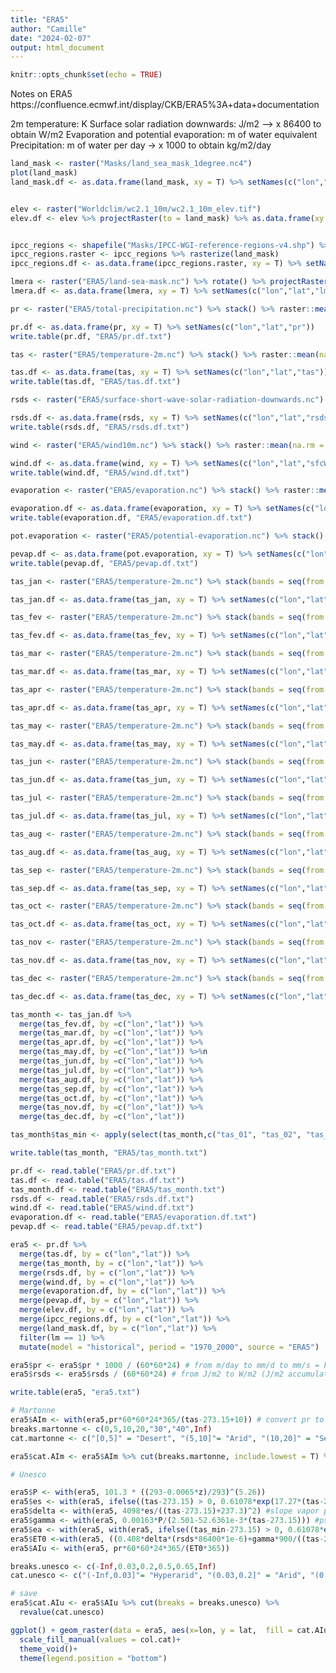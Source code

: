 ```yaml
---
title: "ERA5"
author: "Camille"
date: "2024-02-07"
output: html_document
---
```


```r
knitr::opts_chunk$set(echo = TRUE)
```

Notes on ERA5
https://confluence.ecmwf.int/display/CKB/ERA5%3A+data+documentation

2m temperature: K
Surface solar radiation downwards: J/m2 --> x 86400 to obtain W/m2
Evaporation and potential evaporation: m of water equivalent
Precipitation: m of water per day -> x 1000 to obtain kg/m2/day


```r
land_mask <- raster("Masks/land_sea_mask_1degree.nc4") 
plot(land_mask)
land_mask.df <- as.data.frame(land_mask, xy = T) %>% setNames(c("lon","lat","lm")) # 0 if ocean, 1 if land


elev <- raster("Worldclim/wc2.1_10m/wc2.1_10m_elev.tif") 
elev.df <- elev %>% projectRaster(to = land_mask) %>% as.data.frame(xy = T) %>% setNames(c("lon","lat", "z"))


ipcc_regions <- shapefile("Masks/IPCC-WGI-reference-regions-v4.shp") %>% spTransform(crs("EPSG:4326")) 
ipcc_regions.raster <- ipcc_regions %>% rasterize(land_mask)
ipcc_regions.df <- as.data.frame(ipcc_regions.raster, xy = T) %>% setNames(c("lon","lat","Continent","Type","Name","Acronym"))

```

```r
lmera <- raster("ERA5/land-sea-mask.nc") %>% rotate() %>% projectRaster(land_mask)
lmera.df <- as.data.frame(lmera, xy = T) %>% setNames(c("lon","lat","lm")) # 0 if ocean, 1 if land
```

```r
pr <- raster("ERA5/total-precipitation.nc") %>% stack() %>% raster::mean(na.rm = T) %>% raster::rotate() %>% projectRaster(land_mask)

pr.df <- as.data.frame(pr, xy = T) %>% setNames(c("lon","lat","pr"))
write.table(pr.df, "ERA5/pr.df.txt")

tas <- raster("ERA5/temperature-2m.nc") %>% stack() %>% raster::mean(na.rm = T) %>% raster::rotate() %>% projectRaster(land_mask)

tas.df <- as.data.frame(tas, xy = T) %>% setNames(c("lon","lat","tas"))
write.table(tas.df, "ERA5/tas.df.txt")

rsds <- raster("ERA5/surface-short-wave-solar-radiation-downwards.nc") %>% stack() %>% raster::mean(na.rm = T) %>% raster::rotate() %>% projectRaster(land_mask)

rsds.df <- as.data.frame(rsds, xy = T) %>% setNames(c("lon","lat","rsds"))
write.table(rsds.df, "ERA5/rsds.df.txt")

wind <- raster("ERA5/wind10m.nc") %>% stack() %>% raster::mean(na.rm = T) %>% raster::rotate() %>% projectRaster(land_mask)

wind.df <- as.data.frame(wind, xy = T) %>% setNames(c("lon","lat","sfcWind")) # m/s
write.table(wind.df, "ERA5/wind.df.txt")

evaporation <- raster("ERA5/evaporation.nc") %>% stack() %>% raster::mean(na.rm = T) %>% raster::rotate() %>% projectRaster(land_mask)

evaporation.df <- as.data.frame(evaporation, xy = T) %>% setNames(c("lon","lat","evap"))
write.table(evaporation.df, "ERA5/evaporation.df.txt")

pot.evaporation <- raster("ERA5/potential-evaporation.nc") %>% stack() %>% raster::mean(na.rm = T) %>% raster::rotate() %>% projectRaster(land_mask)

pevap.df <- as.data.frame(pot.evaporation, xy = T) %>% setNames(c("lon","lat","pevap"))
write.table(pevap.df, "ERA5/pevap.df.txt")
```

```r
tas_jan <- raster("ERA5/temperature-2m.nc") %>% stack(bands = seq(from = 1, to = 349, by = 12)) %>% raster::mean(na.rm = T) %>% raster::rotate() %>% projectRaster(land_mask)

tas_jan.df <- as.data.frame(tas_jan, xy = T) %>% setNames(c("lon","lat","tas_01"))

tas_fev <- raster("ERA5/temperature-2m.nc") %>% stack(bands = seq(from = 2, to = 350, by = 12)) %>% raster::mean(na.rm = T) %>% raster::rotate() %>% projectRaster(land_mask)

tas_fev.df <- as.data.frame(tas_fev, xy = T) %>% setNames(c("lon","lat","tas_02"))

tas_mar <- raster("ERA5/temperature-2m.nc") %>% stack(bands = seq(from = 3, to = 351, by = 12)) %>% raster::mean(na.rm = T) %>% raster::rotate() %>% projectRaster(land_mask)

tas_mar.df <- as.data.frame(tas_mar, xy = T) %>% setNames(c("lon","lat","tas_03"))

tas_apr <- raster("ERA5/temperature-2m.nc") %>% stack(bands = seq(from = 4, to = 352, by = 12)) %>% raster::mean(na.rm = T) %>% raster::rotate() %>% projectRaster(land_mask)

tas_apr.df <- as.data.frame(tas_apr, xy = T) %>% setNames(c("lon","lat","tas_04"))

tas_may <- raster("ERA5/temperature-2m.nc") %>% stack(bands = seq(from = 5, to = 353, by = 12)) %>% raster::mean(na.rm = T) %>% raster::rotate() %>% projectRaster(land_mask)

tas_may.df <- as.data.frame(tas_may, xy = T) %>% setNames(c("lon","lat","tas_05"))

tas_jun <- raster("ERA5/temperature-2m.nc") %>% stack(bands = seq(from = 6, to = 354, by = 12)) %>% raster::mean(na.rm = T) %>% raster::rotate() %>% projectRaster(land_mask)

tas_jun.df <- as.data.frame(tas_jun, xy = T) %>% setNames(c("lon","lat","tas_06"))

tas_jul <- raster("ERA5/temperature-2m.nc") %>% stack(bands = seq(from = 7, to = 355, by = 12)) %>% raster::mean(na.rm = T) %>% raster::rotate() %>% projectRaster(land_mask)

tas_jul.df <- as.data.frame(tas_jul, xy = T) %>% setNames(c("lon","lat","tas_07"))

tas_aug <- raster("ERA5/temperature-2m.nc") %>% stack(bands = seq(from = 8, to = 356, by = 12)) %>% raster::mean(na.rm = T) %>% raster::rotate() %>% projectRaster(land_mask)

tas_aug.df <- as.data.frame(tas_aug, xy = T) %>% setNames(c("lon","lat","tas_08"))

tas_sep <- raster("ERA5/temperature-2m.nc") %>% stack(bands = seq(from = 9, to = 357, by = 12)) %>% raster::mean(na.rm = T) %>% raster::rotate() %>% projectRaster(land_mask)

tas_sep.df <- as.data.frame(tas_sep, xy = T) %>% setNames(c("lon","lat","tas_09"))

tas_oct <- raster("ERA5/temperature-2m.nc") %>% stack(bands = seq(from = 10, to = 358, by = 12)) %>% raster::mean(na.rm = T) %>% raster::rotate() %>% projectRaster(land_mask)

tas_oct.df <- as.data.frame(tas_oct, xy = T) %>% setNames(c("lon","lat","tas_10"))

tas_nov <- raster("ERA5/temperature-2m.nc") %>% stack(bands = seq(from = 11, to = 359, by = 12)) %>% raster::mean(na.rm = T) %>% raster::rotate() %>% projectRaster(land_mask)

tas_nov.df <- as.data.frame(tas_nov, xy = T) %>% setNames(c("lon","lat","tas_11"))

tas_dec <- raster("ERA5/temperature-2m.nc") %>% stack(bands = seq(from = 12, to = 3360, by = 12)) %>% raster::mean(na.rm = T) %>% raster::rotate() %>% projectRaster(land_mask)

tas_dec.df <- as.data.frame(tas_dec, xy = T) %>% setNames(c("lon","lat","tas_12"))

```

```r


tas_month <- tas_jan.df %>% 
  merge(tas_fev.df, by =c("lon","lat")) %>%
  merge(tas_mar.df, by =c("lon","lat")) %>%
  merge(tas_apr.df, by =c("lon","lat")) %>%
  merge(tas_may.df, by =c("lon","lat")) %>%n
  merge(tas_jun.df, by =c("lon","lat")) %>%
  merge(tas_jul.df, by =c("lon","lat")) %>%
  merge(tas_aug.df, by =c("lon","lat")) %>%
  merge(tas_sep.df, by =c("lon","lat")) %>%
  merge(tas_oct.df, by =c("lon","lat")) %>%
  merge(tas_nov.df, by =c("lon","lat")) %>%
  merge(tas_dec.df, by =c("lon","lat"))

tas_month$tas_min <- apply(select(tas_month,c("tas_01", "tas_02", "tas_03", "tas_04", "tas_05", "tas_06", "tas_07", "tas_08", "tas_09", "tas_10", "tas_11", "tas_12")), 1, FUN = min, na.rm = T)

write.table(tas_month, "ERA5/tas_month.txt")
```

```r
pr.df <- read.table("ERA5/pr.df.txt")
tas.df <- read.table("ERA5/tas.df.txt")
tas_month.df <- read.table("ERA5/tas_month.txt")
rsds.df <- read.table("ERA5/rsds.df.txt")
wind.df <- read.table("ERA5/wind.df.txt")
evaporation.df <- read.table("ERA5/evaporation.df.txt")
pevap.df <- read.table("ERA5/pevap.df.txt")

era5 <- pr.df %>%
  merge(tas.df, by = c("lon","lat")) %>%
  merge(tas_month, by = c("lon","lat")) %>%
  merge(rsds.df, by = c("lon","lat")) %>%
  merge(wind.df, by = c("lon","lat")) %>%
  merge(evaporation.df, by = c("lon","lat")) %>%
  merge(pevap.df, by = c("lon","lat")) %>% 
  merge(elev.df, by = c("lon","lat")) %>%
  merge(ipcc_regions.df, by = c("lon","lat")) %>%
  merge(land_mask.df, by = c("lon","lat")) %>%
  filter(lm == 1) %>%
  mutate(model = "historical", period = "1970_2000", source = "ERA5")

era5$pr <- era5$pr * 1000 / (60*60*24) # from m/day to mm/d to mm/s = kg/m2/s
era5$rsds <- era5$rsds / (60*60*24) # from J/m2 to W/m2 (J/m2 accumulated over a month)

write.table(era5, "era5.txt")
```

```r

# Martonne
era5$AIm <- with(era5,pr*60*60*24*365/(tas-273.15+10)) # convert pr to mm/y, tas to Ceslsius
breaks.martonne <- c(0,5,10,20,"30","40",Inf)
cat.martonne <- c("[0,5]" = "Desert", "(5,10]"= "Arid", "(10,20]" = "Semi-arid","(20,30]" = "Temperate", "(30,40]" = "Humid", "(40,Inf]" = "Forest")

era5$cat.AIm <- era5$AIm %>% cut(breaks.martonne, include.lowest = T) %>% revalue(cat.martonne)

# Unesco

era5$P <- with(era5, 101.3 * ((293-0.0065*z)/293)^(5.26))
era5$es <- with(era5, ifelse((tas-273.15) > 0, 0.61078*exp(17.27*(tas-273.15)/((tas-273.15)+237.3)),  0.61078*exp(21.875*(tas-273.15)/((tas-273.15)+265.5)))) # saturation vapor pressure Monteith-Unsworth pour >0, Murray pour T < 0
era5$delta <- with(era5, 4098*es/((tas-273.15)+237.3)^2) #slope vapor pressure
era5$gamma <- with(era5, 0.00163*P/(2.501-52.6361e-3*(tas-273.15))) #psychrometric constant
era5$ea <- with(era5, with(era5, ifelse((tas_min-273.15) > 0, 0.61078*exp(17.27*(tas_min-273.15)/((tas_min-273.15)+237.3)),  0.61078*exp(21.875*(tas_min-273.15)/((tas_min-273.15)+265.5))))) # actual vapor pressur; when relative humidity is not available, ea is obtained by estimating that when the air temp is close to Tmin, it is nearly saturated
era5$ET0 <-with(era5, ((0.408*delta*(rsds*86400*1e-6)+gamma*900/((tas-273.15)+273)*sfcWind*(es-ea))/(delta+gamma*(1+0.34*sfcWind)))) # Evapotranspiration, G considered to be negligible. in mm/day. Irradiation is in W/m2 and is converted to MJ/m2/day
era5$AIu <- with(era5, pr*60*60*24*365/(ET0*365))

breaks.unesco <- c(-Inf,0.03,0.2,0.5,0.65,Inf)
cat.unesco <- c("(-Inf,0.03]"= "Hyperarid", "(0.03,0.2]" = "Arid", "(0.2,0.5]" = "Semi-arid", "(0.5,0.65]" = "Dry subhumid","(0.65, Inf]" = "Humid")

# save
era5$cat.AIu <- era5$AIu %>% cut(breaks = breaks.unesco) %>% 
  revalue(cat.unesco)

```

```r
ggplot() + geom_raster(data = era5, aes(x=lon, y = lat,  fill = cat.AIu))+
  scale_fill_manual(values = col.cat)+
  theme_void()+
  theme(legend.position = "bottom")

```

